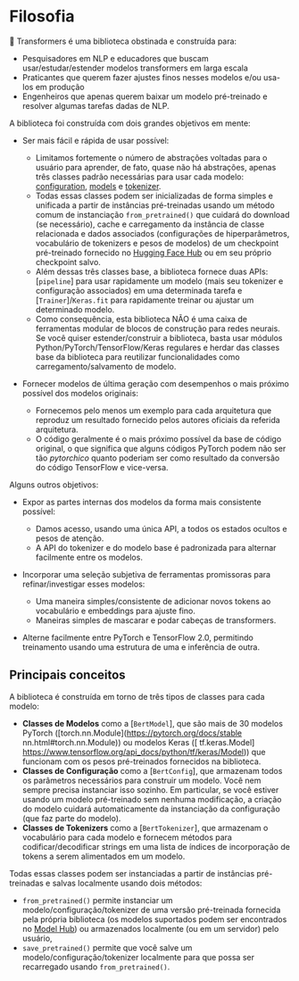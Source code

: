 <!--Copyright 2020 A equipe HuggingFace. Todos os direitos reservados.

Licenciado sob a Licença Apache, Versão 2.0 (a "Licença"); você não pode usar este arquivo exceto em conformidade com
a licença. Você pode obter uma cópia da Licença em

http://www.apache.org/licenses/LICENSE-2.0

A menos que exigido pela lei aplicável ou acordado por escrito, o software distribuído sob a Licença é distribuído em
uma BASE "AS IS", SEM GARANTIAS OU CONDIÇÕES DE QUALQUER TIPO, expressas ou implícitas. Consulte a Licença para o
idioma específico que rege as permissões e limitações sob a Licença.
-->

# Filosofia

🤗 Transformers é uma biblioteca obstinada e construída para:

- Pesquisadores em NLP e educadores que buscam usar/estudar/estender modelos transformers em larga escala
- Praticantes que querem fazer ajustes finos nesses modelos e/ou usa-los em produção
- Engenheiros que apenas querem baixar um modelo pré-treinado e resolver algumas tarefas dadas de NLP.

A biblioteca foi construída com dois grandes objetivos em mente:

- Ser mais fácil e rápida de usar possível:

  - Limitamos fortemente o número de abstrações voltadas para o usuário para aprender, de fato, quase não há abstrações, apenas três classes padrão necessárias para usar cada modelo: [configuration](main_classes/configuration),
    [models](main_classes/model) e [tokenizer](main_classes/tokenizer).
  - Todas essas classes podem ser inicializadas de forma simples e unificada a partir de instâncias pré-treinadas usando um método comum de instanciação `from_pretrained()` que cuidará do download (se necessário), cache e carregamento da instância de classe relacionada e dados associados (configurações de hiperparâmetros, vocabulário de tokenizers e pesos de modelos) de um checkpoint pré-treinado fornecido no [Hugging Face Hub](https://huggingface.co/models) ou em seu próprio checkpoint salvo.
  - Além dessas três classes base, a biblioteca fornece duas APIs: [`pipeline`] para usar rapidamente um modelo (mais seu tokenizer e configuração associados) em uma determinada tarefa e [`Trainer`]/`Keras.fit` para rapidamente treinar ou ajustar um determinado modelo.
  - Como consequência, esta biblioteca NÃO é uma caixa de ferramentas modular de blocos de construção para redes neurais. Se você quiser estender/construir a biblioteca, basta usar módulos Python/PyTorch/TensorFlow/Keras regulares e herdar das classes base da biblioteca para reutilizar funcionalidades como carregamento/salvamento de modelo.

- Fornecer modelos de última geração com desempenhos o mais próximo possível dos modelos originais:

  - Fornecemos pelo menos um exemplo para cada arquitetura que reproduz um resultado fornecido pelos autores oficiais da referida arquitetura.
  - O código geralmente é o mais próximo possível da base de código original, o que significa que alguns códigos PyTorch podem não ser tão *pytorchico* quanto poderiam ser como resultado da conversão do código TensorFlow e vice-versa.

Alguns outros objetivos:

- Expor as partes internas dos modelos da forma mais consistente possível:

  - Damos acesso, usando uma única API, a todos os estados ocultos e pesos de atenção.
  - A API do tokenizer e do modelo base é padronizada para alternar facilmente entre os modelos.

- Incorporar uma seleção subjetiva de ferramentas promissoras para refinar/investigar esses modelos:

  - Uma maneira simples/consistente de adicionar novos tokens ao vocabulário e embeddings para ajuste fino.
  - Maneiras simples de mascarar e podar cabeças de transformers.

- Alterne facilmente entre PyTorch e TensorFlow 2.0, permitindo treinamento usando uma estrutura de uma e inferência de outra.

## Principais conceitos

A biblioteca é construída em torno de três tipos de classes para cada modelo:

- **Classes de Modelos** como a [`BertModel`], que são mais de 30 modelos PyTorch ([torch.nn.Module](https://pytorch.org/docs/stable nn.html#torch.nn.Module)) ou modelos Keras ([ tf.keras.Model] https://www.tensorflow.org/api_docs/python/tf/keras/Model)) que funcionam com os pesos pré-treinados fornecidos na biblioteca.
- **Classes de Configuração** como a [`BertConfig`], que armazenam todos os parâmetros necessários para construir um modelo. Você nem sempre precisa instanciar isso sozinho. Em particular, se você estiver usando um modelo pré-treinado sem nenhuma modificação, a criação do modelo cuidará automaticamente da instanciação da configuração (que faz parte do modelo).
- **Classes de Tokenizers** como a [`BertTokenizer`], que armazenam o vocabulário para cada modelo e fornecem métodos para codificar/decodificar strings em uma lista de índices de incorporação de tokens a serem alimentados em um modelo.

Todas essas classes podem ser instanciadas a partir de instâncias pré-treinadas e salvas localmente usando dois métodos:

- `from_pretrained()` permite instanciar um modelo/configuração/tokenizer de uma versão pré-treinada fornecida pela própria biblioteca (os modelos suportados podem ser encontrados no [Model Hub](https://huggingface.co/models)) ou armazenados localmente (ou em um servidor) pelo usuário,
- `save_pretrained()` permite que você salve um modelo/configuração/tokenizer localmente para que possa ser recarregado usando
  `from_pretrained()`.

